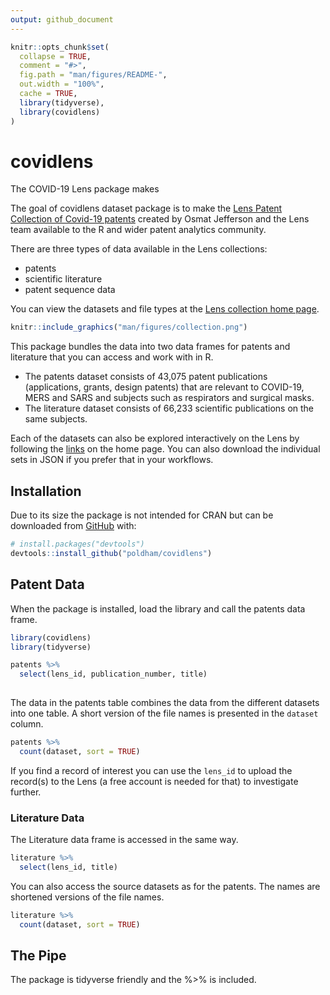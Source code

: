 ```yaml
---
output: github_document
---
```


<!-- README.md is generated from README.Rmd. Please edit that file -->

```r
knitr::opts_chunk$set(
  collapse = TRUE,
  comment = "#>",
  fig.path = "man/figures/README-",
  out.width = "100%", 
  cache = TRUE,
  library(tidyverse),
  library(covidlens)
)
```

# covidlens

<!-- badges: start -->
<!-- badges: end -->

The COVID-19 Lens package makes 

The goal of covidlens dataset package is to make the [Lens Patent Collection of Covid-19 patents](https://about.lens.org/covid-19/) created by Osmat Jefferson and the Lens team available to the R and wider patent analytics community. 

There are three types of data available in the Lens collections:

- patents
- scientific literature
- patent sequence data

You can view the datasets and file types at the [Lens collection home page](https://about.lens.org/covid-19/).

```r
knitr::include_graphics("man/figures/collection.png")
```

This package bundles the data into two data frames for patents and literature that you can access and work with in R.

- The patents dataset consists of 43,075 patent publications (applications, grants, design patents) that are relevant to COVID-19, MERS and SARS and subjects such as respirators and surgical masks.
- The literature dataset consists of 66,233 scientific publications on the same subjects.

Each of the datasets can also be explored interactively on the Lens by following the [links](https://about.lens.org/covid-19/) on the home page. You can also download the individual sets in JSON if you prefer that in your workflows. 

## Installation

Due to its size the package is not intended for CRAN but can be downloaded from [GitHub](https://github.com/) with:

``` r
# install.packages("devtools")
devtools::install_github("poldham/covidlens")
```

## Patent Data

When the package is installed, load the library and call the patents data frame.

```r
library(covidlens)
library(tidyverse)

patents %>% 
  select(lens_id, publication_number, title)
  
```

The data in the patents table combines the data from the different datasets into one table. A short version of the file names is presented in the `dataset` column.

```r

patents %>% 
  count(dataset, sort = TRUE)
```

If you find a record of interest you can use the `lens_id` to upload the record(s) to the Lens (a free account is needed for that) to investigate further. 

### Literature Data

The Literature data frame is accessed in the same way. 

```r

literature %>% 
  select(lens_id, title)
```

You can also access the source datasets as for the patents. The names are shortened versions of the file names. 


```r

literature %>% 
  count(dataset, sort = TRUE)
```


## The Pipe

The package is tidyverse friendly and the %>% is included. 

